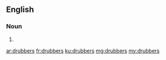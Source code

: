 ==English==

===Noun===
{{head|en}}

# {{plural of|drubber}}

[[ar:drubbers]]
[[fr:drubbers]]
[[ku:drubbers]]
[[mg:drubbers]]
[[my:drubbers]]